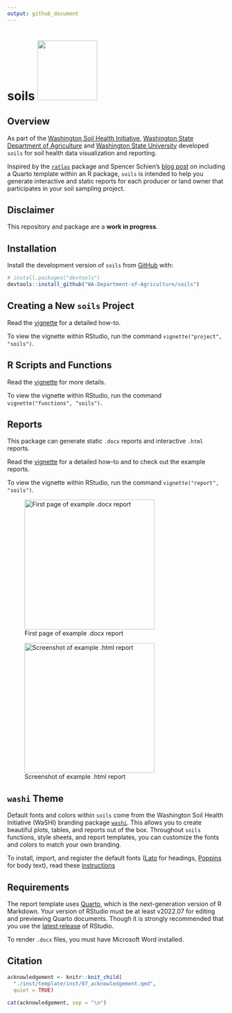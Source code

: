 ```yaml
---
output: github_document
---
```


# soils <a href="https://wa-department-of-agriculture.github.io/soils/">![](man/figures/logo.svg){align="right" height="138"}</a>

<!-- badges: start -->

<!-- badges: end -->

## Overview

As part of the [Washington Soil Health Initiative](https://washingtonsoilhealthinitiative.com/), [Washington State Department of Agriculture](https://agr.wa.gov/departments/land-and-water/natural-resources/soil-health) and [Washington State University](https://soilhealth.wsu.edu/) developed `soils` for soil health data visualization and reporting.

Inspired by the [`ratlas`](https://github.com/atlas-aai/ratlas) package and Spencer Schien's [blog post](https://spencerschien.info/post/r_for_nonprofits/quarto_template/) on including a Quarto template within an R package, `soils` is intended to help you generate interactive and static reports for each producer or land owner that participates in your soil sampling project.

## Disclaimer

This repository and package are a **work in progress**.

## Installation

Install the development version of `soils` from [GitHub](https://github.com/) with:

```r
# install.packages("devtools")
devtools::install_github("WA-Department-of-Agriculture/soils")
```

## Creating a New `soils` Project

Read the [vignette](https://wa-department-of-agriculture.github.io/soils/articles/project.html) for a detailed how-to.

To view the vignette within RStudio, run the command `vignette("project", "soils")`.

## R Scripts and Functions

Read the [vignette](https://wa-department-of-agriculture.github.io/soils/articles/functions.html) for more details.

To view the vignette within RStudio, run the command `vignette("functions", "soils")`.

## Reports

This package can generate static `.docx` reports and interactive `.html` reports.

Read the [vignette](https://wa-department-of-agriculture.github.io/soils/articles/report.html) for a detailed how-to and to check out the example reports.

To view the vignette within RStudio, run the command `vignette("report", "soils")`.

![First page of example .docx report](man/figures/report_docx.png){fig-alt="First page of example .docx report" height="300"}

![Screenshot of example .html report](man/figures/report_html.png){fig-alt="Screenshot of .html report" height="300"}

## `washi` Theme

Default fonts and colors within `soils` come from the Washington Soil Health Initiative (WaSHI) branding package [`washi`](https://wa-department-of-agriculture.github.io/washi/). This allows you to create beautiful plots, tables, and reports out of the box. Throughout `soils` functions, style sheets, and report templates, you can customize the fonts and colors to match your own branding.

To install, import, and register the default fonts ([Lato](https://fonts.google.com/specimen/Lato?query=lato) for headings, [Poppins](https://fonts.google.com/specimen/Poppins?query=poppins) for body text), read these [instructions](https://wa-department-of-agriculture.github.io/washi/#requirements.)

## Requirements

The report template uses [Quarto](https://quarto.org/docs/get-started/), which is the next-generation version of R Markdown. Your version of RStudio must be at least v2022.07 for editing and previewing Quarto documents. Though it is strongly recommended that you use the [latest release](https://posit.co/download/rstudio-desktop/) of RStudio.

To render `.docx` files, you must have Microsoft Word installed.

## Citation

```r
acknowledgement <- knitr::knit_child(
  "./inst/template/inst/07_acknowledgement.qmd", 
  quiet = TRUE)

cat(acknowledgement, sep = "\n")
```
